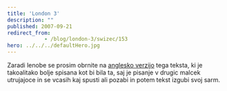 ```yaml
---
title: 'London 3'
description: ""
published: 2007-09-21
redirect_from: 
            - /blog/london-3/swizec/153
hero: ../../../defaultHero.jpg
---
```

Zaradi lenobe se prosim obrnite na [anglesko verzijo](http://swizec.com/index.php/lang=en) tega teksta, ki je takoalitako bolje spisana kot bi bila ta, saj je pisanje v drugic malcek utrujajoce in se vcasih kaj spusti ali pozabi in potem tekst izgubi svoj sarm.